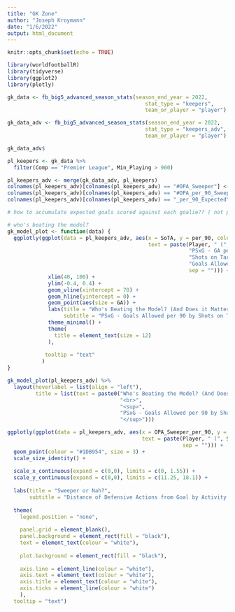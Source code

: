```yaml
---
title: "GK Zone"
author: "Joseph Kroymann"
date: "1/6/2022"
output: html_document
---
```


```r
knitr::opts_chunk$set(echo = TRUE)
```

```r
library(worldfootballR)
library(tidyverse)
library(ggplot2)
library(plotly)
```

```r
gk_data <- fb_big5_advanced_season_stats(season_end_year = 2022,
                                            stat_type = "keepers",
                                            team_or_player = "player")

gk_data_adv <- fb_big5_advanced_season_stats(season_end_year = 2022,
                                            stat_type = "keepers_adv",
                                            team_or_player = "player")

gk_data_adv$

pl_keepers <- gk_data %>%
  filter(Comp == "Premier League", Min_Playing > 900)

pl_keepers_adv <- merge(gk_data_adv, pl_keepers)
colnames(pl_keepers_adv)[colnames(pl_keepers_adv) == "#OPA_Sweeper"] <- "OPA_Sweeper"
colnames(pl_keepers_adv)[colnames(pl_keepers_adv) == "#OPA_per_90_Sweeper"] <- "OPA_Sweeper_per_90"
colnames(pl_keepers_adv)[colnames(pl_keepers_adv) == "_per_90_Expected"] <- "per_90"
```

```r
# how to accumulate expected goals scored against each goalie?? ( not possible w/fbref :( )
```

```r
# who's beating the model?
gk_model_plot <- function(data) {
  ggplotly(ggplot(data = pl_keepers_adv, aes(x = SoTA, y = per_90, colour = Save_percent,
                                             text = paste(Player, " (", Squad, ")", "\n",
                                                          "PSxG - GA per 90: ", per_90, "\n",
                                                          "Shots on Target Against: ", SoTA, "\n",
                                                          "Goals Allowed: ", GA, "\n",
                                                          sep = ""))) +
             xlim(40, 100) +
             ylim(-0.4, 0.4) +
             geom_vline(xintercept = 70) +
             geom_hline(yintercept = 0) +
             geom_point(aes(size = GA)) + 
             labs(title = "Who's Beating the Model? (And Does it Matter?)",
                  subtitle = "PSxG - Goals Allowed per 90 by Shots on Target for PL Goalkeepers with > 900 minutes played") +
             theme_minimal() +
             theme(
               title = element_text(size = 12)
             ),
            
            tooltip = "text"
           )
}

gk_model_plot(pl_keepers_adv) %>%
  layout(hoverlabel = list(align = "left"),
         title = list(text = paste0("Who's Beating the Model? (And Does it Matter?)",
                                    "<br>",
                                    "<sup>",
                                    "PSxG - Goals Allowed per 90 by Shots on Target for PL Goalkeepers with > 900 minutes played",
                                    "</sup>")))
```

```r
ggplotly(ggplot(data = pl_keepers_adv, aes(x = OPA_Sweeper_per_90, y = AvgDist_Sweeper,
                                           text = paste(Player, " (", Squad,")",
                                                        sep = ""))) +
  geom_point(colour = "#1DB954", size = 3) +
  scale_size_identity() +
  
  scale_x_continuous(expand = c(0,0), limits = c(0, 1.55)) +
  scale_y_continuous(expand = c(0,0), limits = c(11.25, 18.1)) + 
  
  labs(title = "Sweeper or Nah?",
       subtitle = "Distance of Defensive Actions from Goal by Activity Outside of the Penalty Area") +
  
  theme(
    legend.position = "none",
    
    panel.grid = element_blank(),
    panel.background = element_rect(fill = "black"),
    text = element_text(colour = "white"),
    
    plot.background = element_rect(fill = "black"),
    
    axis.line = element_line(colour = "white"),
    axis.text = element_text(colour = "white"),
    axis.title = element_text(colour = "white"),
    axis.ticks = element_line(colour = "white")
    ),
  tooltip = "text")
```

